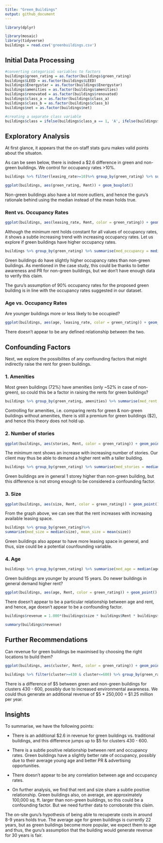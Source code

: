 ---
title: "Green_Buildings"
output: github_document
---


```{r setup, include=FALSE}
library(dplyr)
```

```{r include = FALSE}
library(mosaic)
library(tidyverse)
buildings = read.csv('greenbuildings.csv')

```
## Initial Data Processing
```{r}
#converting categorical variables to factors
buildings$green_rating = as.factor(buildings$green_rating)
buildings$LEED = as.factor(buildings$LEED)
buildings$Energystar = as.factor(buildings$Energystar)
buildings$amenities = as.factor(buildings$amenities)
buildings$renovated = as.factor(buildings$renovated)
buildings$class_a = as.factor(buildings$class_a)
buildings$class_b = as.factor(buildings$class_b)
buildings$net = as.factor(buildings$net)
```


```{r}
#creating a separate class variable
buildings$class = ifelse(buildings$class_a == 1, 'A', ifelse(buildings$class_b == 1, 'B', 'C'))
```

## Exploratory Analysis

At first glance, it appears that the on-staff stats guru makes valid points about the situaton. 

As can be seen below, there is indeed a $2.6 difference in green and non-green buildings. We control for occupancy rates >10%.
```{r}
buildings %>% filter(leasing_rate>=10)%>% group_by(green_rating) %>% summarise(med_rent = median(Rent), count = n())
```

```{r}
ggplot(buildings, aes(green_rating, Rent)) + geom_boxplot()
```

Non-green buildings also have a lot more outliers, and hence the guru's rationale behind using the median instead of the mean holds true.

### Rent vs. Occupancy Rates

```{r}
ggplot(buildings, aes(leasing_rate, Rent, color = green_rating)) + geom_point()
```

Although the minimum rent holds constant for all values of occupancy rates, it shows a subtle increasing trend with increasing occupancy rates. Let us explore if green buildings have higher occupancy rates. 

```{r}
buildings %>% group_by(green_rating) %>% summarise(med_occupancy = median(leasing_rate), count = n())
```

Green buildings do have slightly higher occupancy rates than non-green buildings. As mentioned in the case study, this could be thanks to better awareness and PR for non-green buildings, but we don't have enough data to verify this claim.  

The guru's assumption of 90% occupancy rates for the proposed green building is in line with the occupancy rates suggested in our dataset. 


### Age vs. Occupancy Rates

Are younger buildings more or less likely to be occupied?

```{r}
ggplot(buildings, aes(age, leasing_rate, color = green_rating)) + geom_point()

```

There doesn't appear to be any defined relationship between the two. 

## Confounding Factors

Next, we explore the possibilites of any confounding factors that might indirectly raise the rent for green buildings.

### 1. Amenities

Most green buildings (72%) have amenities (only ~52% in case of non-green), so could this be a factor in raising the rents for green buildings?

```{r}
buildings %>% group_by(green_rating, amenities) %>% summarise(med_rent = median(Rent), count = n())

```

Controlling for amenities, i.e. comparing rents for green & non-green buildings without amenities, there is still a premium for green buildings ($2), and hence this theory does not hold up. 

### 2. Number of stories

```{r}
ggplot(buildings, aes(stories, Rent, color = green_rating)) + geom_point()

```

The minimum rent shows an increase with increasing number of stories. Our client may thus be able to demand a higher rent with a taller building. 

```{r}
buildings %>% group_by(green_rating) %>% summarise(med_stories = median(stories))
```

Green buildings are in general 1 storey higher than non-green building, but this difference is not strong enough to be considered a confounding factor. 


### 3. Size
```{r}
ggplot(buildings, aes(size, Rent, color = green_rating)) + geom_point()
```

From the graph above, we can see that the rent increases with increasing available leasing space.

```{r}
buildings %>% group_by(green_rating)%>%
summarize(med_size = median(size), mean_size = mean(size))
```

Green buildings also appear to have more leasing space in general, and thus, size could be a potential counfounding variable. 

### 4. Age

```{r}
buildings %>% group_by(green_rating) %>% summarise(med_age = median(age), count = n())
```

Green buildings are younger by around 15 years. Do newer buildings in general demand higher rent?

```{r}
ggplot(buildings, aes(age, Rent, color = green_rating)) + geom_point()

```

There doesn't appear to be a particular relationship between age and rent, and hence, age doesn't appear to be a confounding factor.  



```{r}
buildings$revenue = 1.000*(buildings$size * buildings$Rent * buildings$leasing_rate)/100
```

```{r }
summary(buildings$revenue)
```

## Further Recommendations

Can revenue for green buildings be maximised by choosing the right locations to build them?

```{r}
ggplot(buildings, aes(cluster, Rent, color = green_rating)) + geom_point()
```



```{r}
buildings %>% filter(cluster>=430 & cluster<=600) %>% group_by(green_rating) %>%summarise(med = median(Rent), count = n())
```

There is a difference of $5 between green and non-green buildings for clusters 430 - 600, possibly due to increased environmental awareness. We could thus  generate an additional revenue of $5 * 250,000 = $1.25 million per year. 

## Insights

To summarise, we have the following points: 

- There is an additional $2.6 in revenue for green buildings vs. traditional buildings, and this difference jumps up to $5 for clusters 430 - 600. 

- There is a subtle positive relationship bwtween rent and occupancy rates. Green buildings have a slightly better rate of occupancy, possibly due to their average young age and better PR & advertising opportunities.

- There doesn't appear to be any correlation between age and occupancy rates. 

- On further analysis, we find that rent and size share a subtle positive relationship. Green buildings also, on average, are approximately 100,000 sq. ft. larger than non-green buildings, so this could be a confounding factor. But we need further data to corroborate this claim. 

The on-site guru's hypothesis of being able to recuperate costs in around 8-9 years holds true. The average age for green buildings is currently 22 years, but as green buildings become more popular, we expect them to age and thus, the guru's assumption that the building would generate revenue for 30 years is fair. 





